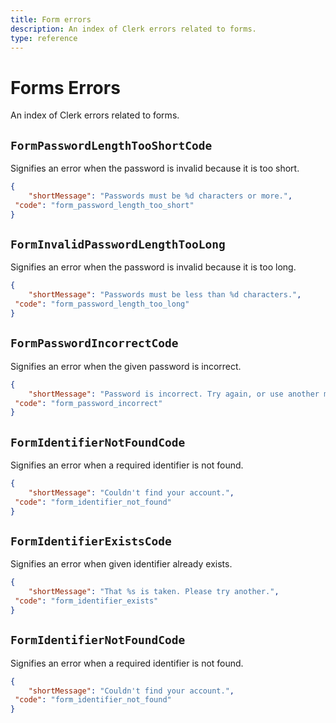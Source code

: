 ```yaml
---
title: Form errors
description: An index of Clerk errors related to forms.
type: reference
---
```


# Forms Errors

An index of Clerk errors related to forms.

## `FormPasswordLengthTooShortCode`

Signifies an error when the password is invalid because it is too short.

```json {{ prettier: false }}
{
	"shortMessage": "Passwords must be %d characters or more.", 
 "code": "form_password_length_too_short"
}
```

## `FormInvalidPasswordLengthTooLong`

Signifies an error when the password is invalid because it is too long.

```json {{ prettier: false }}
{
	"shortMessage": "Passwords must be less than %d characters.", 
 "code": "form_password_length_too_long"
}
```

## `FormPasswordIncorrectCode`

Signifies an error when the given password is incorrect.

```json {{ prettier: false }}
{
	"shortMessage": "Password is incorrect. Try again, or use another method.", 
 "code": "form_password_incorrect"
}
```

## `FormIdentifierNotFoundCode`

Signifies an error when a required identifier is not found.

```json {{ prettier: false }}
{
	"shortMessage": "Couldn't find your account.", 
 "code": "form_identifier_not_found"
}
```

## `FormIdentifierExistsCode`

Signifies an error when given identifier already exists.

```json {{ prettier: false }}
{
	"shortMessage": "That %s is taken. Please try another.", 
 "code": "form_identifier_exists"
}
```

## `FormIdentifierNotFoundCode`

Signifies an error when a required identifier is not found.

```json {{ prettier: false }}
{
	"shortMessage": "Couldn't find your account.", 
 "code": "form_identifier_not_found"
}
```
